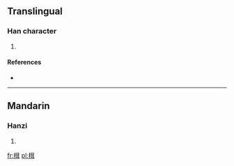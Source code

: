 ==Translingual==

===Han character===
{{Han char|rn=75|rad=木|as=10|sn=14|four=4494<sub>1</sub>|canj=木廿尸十 (DTSJ)}}

# {{defn|Han|sort=木10}}

====References====
* {{Han ref|kx=0544.250|dkj=15281|hdz=21261.020|uh=69B5|ud=27061|bh=E260|bd=57952}}

----

==Mandarin==

===Hanzi===
{{cmn-hanzi|pin=[[róng]] ([[rong2]])|wg=jung<sup>2</sup>}}

# {{defn|lang=cmn|sort=木10}}

[[fr:榵]]
[[pl:榵]]